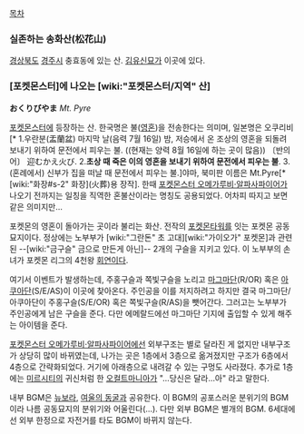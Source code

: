 [[목차]]

=== 실존하는 송화산(松花山) ===
[[경상북도]] [[경주]]시 충효동에 있는 산. [[김유신]]묘가 이곳에 있다.

=== [포켓몬스터]에 나오는 [wiki:"포켓몬스터/지역" 산] ===
'''おくりびやま''' ''Mt. Pyre''

[[포켓몬스터]]에 등장하는 산. 한국명은 불([[영혼]])을 전송한다는 의미며, 일본명은 오쿠리비[* 1.우란분(盂蘭盆) 마지막 날(음력 7월 16일) 밤, 저승에서 온 조상의 영혼을 되돌려 보내기 위하여 문전에서 피우는 불. ((현재는 양력 8월 16일에 하는 곳이 많음)) 〔반의어〕 迎むかえ火び. 2.'''초상 때 죽은 이의 영혼을 보내기 위하여 문전에서 피우는 불'''. 3.(혼례에서) 신부가 집을 떠날 때 문전에서 피우는 불.]야마, 북미판 이름은 Mt.Pyre[* [wiki:"화장#s-2" 화장](火葬)용 장작]. 한때 [[포켓몬스터 오메가루비·알파사파이어]]가 나오기 전까지는 일칭을 직역한 혼불산이라는 명칭도 공용되었다. 어차피 따지고 보면 같은 의미지만…

포켓몬의 영혼이 돌아가는 곳이라 불리는 화산. 전작의 [[포켓몬타워]]를 잇는 포켓몬 공동묘지이다. 정상에는 노부부가 [wiki:"그란돈" 초 고대][wiki:"가이오가" 포켓몬]과 관련된 --[wiki:"금구슬" 금으로 만든게 아닌]-- 2개의 구슬을 지키고 있다. 이 노부부의 손녀가 포켓몬 리그의 4천왕 [[회연]]이다.

여기서 이벤트가 발생하는데, 주홍구슬과 쪽빛구슬을 노리고 [[마그마단]](R/OR) 혹은 [[아쿠아단]](S/E/AS)이 이곳에 찾아온다. 주인공을 이를 저지하려고 하지만 결국 마그마단/아쿠아단이 주홍구슬(S/E/OR) 혹은 쪽빛구슬(R/AS)을 뺏어간다. 그러고는 노부부가 주인공에게 남은 구슬을 준다. 다만 에메랄드에선 마그마단 기지에 출입할 수 있게 해주는 아이템을 준다.

[[포켓몬스터 오메가루비·알파사파이어]]에선 외부구조는 별로 달라진 게 없지만 내부구조가 상당히 많이 바뀌였는데, 나가는 곳은 1층에서 3층으로 옮겨졌지만 구조가 6층에서 4층으로 간략화되었다. 거기에 아래층으로 내려갈 수 있는 구멍도 사라졌다. 추가로 1층에는 [[미르시티]]의 귀신처럼 한 [[오컬트마니아]]가 "…당신은 달라…아" 라고 말한다.

내부 BGM은 [[뉴보라]], [[여울의 동굴]]과 공유한다. 이 BGM의 공포스러운 분위기의 BGM이라 나름 공동묘지의 분위기와 어울린다(…). 다만 외부 BGM은 별개의 BGM. 6세대에선 외부 한정으로 자전거를 타도 BGM이 바뀌지 않는다.
